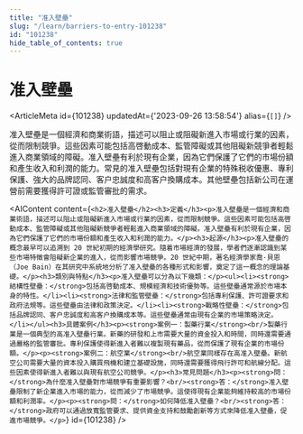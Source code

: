 ```yaml
---
title: "准入壁壘"
slug: "/learn/barriers-to-entry-101238"
id: "101238"
hide_table_of_contents: true
---
```



# 准入壁壘

<ArticleMeta id={101238} updatedAt={'2023-09-26 13:58:54'} alias={`[]`} />
<div className='border-solid border-b border-t-0 my-4 border-[var(--ifm-color-gray-300)]' />

准入壁壘是一個經濟和商業術語，描述可以阻止或阻礙新進入市場或行業的因素，從而限制競爭。這些因素可能包括高啓動成本、監管障礙或其他阻礙新競爭者輕鬆進入商業領域的障礙。准入壁壘有利於現有企業，因為它們保護了它們的市場份額和產生收入和利潤的能力。常見的准入壁壘包括對現有企業的特殊税收優惠、專利保護、強大的品牌認同、客户忠誠度和高客户換購成本。其他壁壘包括新公司在運營前需要獲得許可證或監管審批的需求。

<AIContent content={`<h2>准入壁壘</h2><h3>定義</h3><p>准入壁壘是一個經濟和商業術語，描述可以阻止或阻礙新進入市場或行業的因素，從而限制競爭。這些因素可能包括高啓動成本、監管障礙或其他阻礙新競爭者輕鬆進入商業領域的障礙。准入壁壘有利於現有企業，因為它們保護了它們的市場份額和產生收入和利潤的能力。</p><h3>起源</h3><p>准入壁壘的概念最早可以追溯到 20 世紀初期的經濟學研究。隨着市場經濟的發展，學者們逐漸認識到某些市場特徵會阻礙新企業的進入，從而影響市場競爭。20 世紀中期，著名經濟學家喬·貝恩（Joe Bain）在其研究中系統地分析了准入壁壘的各種形式和影響，奠定了這一概念的理論基礎。</p><h3>類別與特點</h3><p>准入壁壘可以分為以下幾類：</p><ul><li><strong>結構性壁壘：</strong>包括高啓動成本、規模經濟和技術優勢等。這些壁壘通常源於市場本身的特性。</li><li><strong>法律和監管壁壘：</strong>包括專利保護、許可證要求和政府法規等。這些壁壘由法律和政策決定。</li><li><strong>戰略性壁壘：</strong>包括品牌認同、客户忠誠度和高客户換購成本等。這些壁壘通常由現有企業的市場策略決定。</li></ul><h3>具體案例</h3><p><strong>案例一：製藥行業</strong><br/>製藥行業是一個典型的高准入壁壘行業。新藥的研發和上市需要大量的資金投入和時間，同時還需要通過嚴格的監管審批。專利保護使得新進入者難以複製現有藥品，從而保護了現有企業的市場份額。</p><p><strong>案例二：航空業</strong><br/>航空業同樣存在高准入壁壘。新航空公司需要大量的資本投入購買飛機和建立基礎設施，同時還需要獲得飛行許可和航線分配。這些因素使得新進入者難以與現有航空公司競爭。</p><h3>常見問題</h3><p><strong>問：</strong>為什麼准入壁壘對市場競爭有重要影響？<br/><strong>答：</strong>准入壁壘限制了新企業進入市場的能力，從而減少了市場競爭。這使得現有企業能夠維持較高的市場份額和利潤率。</p><p><strong>問：</strong>如何降低准入壁壘？<br/><strong>答：</strong>政府可以通過放寬監管要求、提供資金支持和鼓勵創新等方式來降低准入壁壘，促進市場競爭。</p>`} id={101238} />
